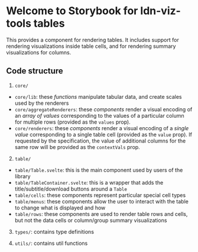 
<Meta title="Tables/Introduction" />

# Welcome to Storybook for ldn-viz-tools tables

This provides a component for rendering tables.
It includes support for rendering visualizations inside table cells, and for rendering summary visualizations for columns.

## Code structure

1. `core/`

- `core/lib`: these _functions_ manipulate tabular data, and create scales used by the renderers
- `core/aggregateRenderers`: these _components_ render a visual encoding of an _array of values_ corresponding to the values of a particular column for multiple rows (provided as the `values` prop).
- `core/renderers`: these _components_ render a visual encoding of a _single value_ corresponding to a single table cell (provided as the `value` prop).
  If requested by the specification, the value of additional columns for the same row will be provided as the `contextVals` prop.

2. `table/`

- `table/Table.svelte`: this is the main component used by users of the library
- `table/TableContainer.svelte`: this is a wrapper that adds the title/subtitle/download buttons around a `Table`
- `table/cells`: these components represent particular special cell types
- `table/menus`: these components allow the user to interact with the table to change what is displayed and how
- `table/rows`: these components are used to render table rows and cells, but not the data cells or column/group summary visualizations

3. `types/`: contains type definitions

4. `utils/`: contains util functions
